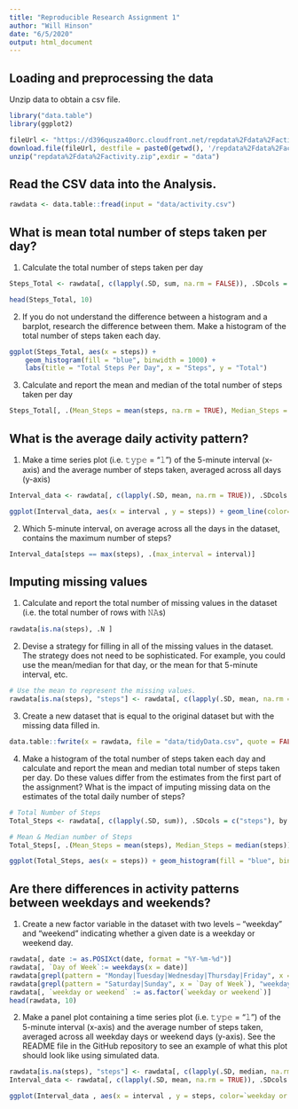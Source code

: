 ```yaml
---
title: "Reproducible Research Assignment 1"
author: "Will Hinson"
date: "6/5/2020"
output: html_document
---
```


Loading and preprocessing the data
----------------------------------

Unzip data to obtain a csv file.

``` r
library("data.table")
library(ggplot2)

fileUrl <- "https://d396qusza40orc.cloudfront.net/repdata%2Fdata%2Factivity.zip"
download.file(fileUrl, destfile = paste0(getwd(), '/repdata%2Fdata%2Factivity.zip'), method = "curl")
unzip("repdata%2Fdata%2Factivity.zip",exdir = "data")
```

Read the CSV data into the Analysis.
---------------------------------

``` r
rawdata <- data.table::fread(input = "data/activity.csv")
```

What is mean total number of steps taken per day?
-------------------------------------------------

1.  Calculate the total number of steps taken per day

``` r
Steps_Total <- rawdata[, c(lapply(.SD, sum, na.rm = FALSE)), .SDcols = c("steps"), by = .(date)] 

head(Steps_Total, 10)
```

 

2.  If you do not understand the difference between a histogram and a barplot, research the difference between them. Make a histogram of the total number of steps taken each day.

``` r
ggplot(Steps_Total, aes(x = steps)) +
    geom_histogram(fill = "blue", binwidth = 1000) +
    labs(title = "Total Steps Per Day", x = "Steps", y = "Total")
```



3.  Calculate and report the mean and median of the total number of steps taken per day

``` r
Steps_Total[, .(Mean_Steps = mean(steps, na.rm = TRUE), Median_Steps = median(steps, na.rm = TRUE))]
```

What is the average daily activity pattern?
-------------------------------------------

1.  Make a time series plot (i.e. 𝚝𝚢𝚙𝚎 = "𝚕") of the 5-minute interval (x-axis) and the average number of steps taken, averaged across all days (y-axis)

``` r
Interval_data <- rawdata[, c(lapply(.SD, mean, na.rm = TRUE)), .SDcols = c("steps"), by = .(interval)] 

ggplot(Interval_data, aes(x = interval , y = steps)) + geom_line(color="blue", size=1) + labs(title = "Avg. Daily Steps", x = "Intervals", y = "Average")
```


2.  Which 5-minute interval, on average across all the days in the dataset, contains the maximum number of steps?

``` r
Interval_data[steps == max(steps), .(max_interval = interval)]
```

Imputing missing values
-----------------------

1.  Calculate and report the total number of missing values in the dataset (i.e. the total number of rows with 𝙽𝙰s)

``` r
rawdata[is.na(steps), .N ]
```


2.  Devise a strategy for filling in all of the missing values in the dataset. The strategy does not need to be sophisticated. For example, you could use the mean/median for that day, or the mean for that 5-minute interval, etc.

``` r
# Use the mean to represent the missing values. 
rawdata[is.na(steps), "steps"] <- rawdata[, c(lapply(.SD, mean, na.rm = TRUE)), .SDcols = c("steps")]
```

3.  Create a new dataset that is equal to the original dataset but with the missing data filled in.

``` r
data.table::fwrite(x = rawdata, file = "data/tidyData.csv", quote = FALSE)
```

4.  Make a histogram of the total number of steps taken each day and calculate and report the mean and median total number of steps taken per day. Do these values differ from the estimates from the first part of the assignment? What is the impact of imputing missing data on the estimates of the total daily number of steps?

``` r
# Total Number of Steps
Total_Steps <- rawdata[, c(lapply(.SD, sum)), .SDcols = c("steps"), by = .(date)] 

# Mean & Median number of Steps
Total_Steps[, .(Mean_Steps = mean(steps), Median_Steps = median(steps))]
```


``` r
ggplot(Total_Steps, aes(x = steps)) + geom_histogram(fill = "blue", binwidth = 1000) + labs(title = "Total Steps", x = "Steps", y = "Frequency")
```


Are there differences in activity patterns between weekdays and weekends?
-------------------------------------------------------------------------

1.  Create a new factor variable in the dataset with two levels – “weekday” and “weekend” indicating whether a given date is a weekday or weekend day.

``` r
rawdata[, date := as.POSIXct(date, format = "%Y-%m-%d")]
rawdata[, `Day of Week`:= weekdays(x = date)]
rawdata[grepl(pattern = "Monday|Tuesday|Wednesday|Thursday|Friday", x = `Day of Week`), "weekday or weekend"] <- "weekday"
rawdata[grepl(pattern = "Saturday|Sunday", x = `Day of Week`), "weekday or weekend"] <- "weekend"
rawdata[, `weekday or weekend` := as.factor(`weekday or weekend`)]
head(rawdata, 10)
```


2.  Make a panel plot containing a time series plot (i.e. 𝚝𝚢𝚙𝚎 = "𝚕") of the 5-minute interval (x-axis) and the average number of steps taken, averaged across all weekday days or weekend days (y-axis). See the README file in the GitHub repository to see an example of what this plot should look like using simulated data.

``` r
rawdata[is.na(steps), "steps"] <- rawdata[, c(lapply(.SD, median, na.rm = TRUE)), .SDcols = c("steps")]
Interval_data <- rawdata[, c(lapply(.SD, mean, na.rm = TRUE)), .SDcols = c("steps"), by = .(interval, `weekday or weekend`)] 

ggplot(Interval_data , aes(x = interval , y = steps, color=`weekday or weekend`)) + geom_line() + labs(title = "Avg Steps by Category", x = "Interval", y = "Total Steps") + facet_wrap(~`weekday or weekend` , ncol = 1, nrow=2)
```
